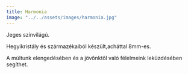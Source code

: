 ```yaml
---
title: Harmonia
image: "../../assets/images/harmonia.jpg"
---
```


Jeges színvilágú.
<br />

Hegyikristály és származékaiból készült,acháttal 8mm-es.

A múltunk elengedésében és a jövőnktől való félelmeink leküzdésében segíthet.
